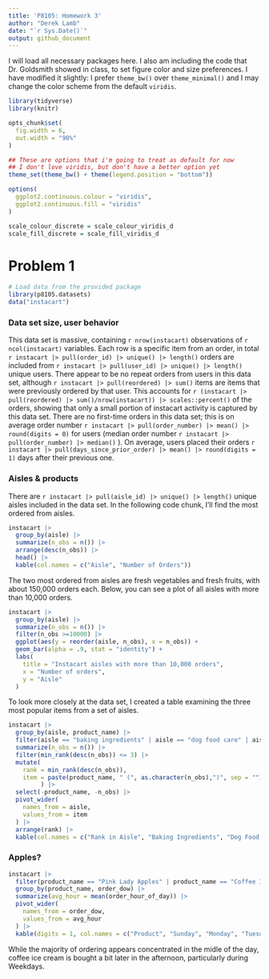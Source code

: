 ```yaml
---
title: 'P8105: Homework 3'
author: "Derek Lamb"
date: "`r Sys.Date()`"
output: github_document
---
```


I will load all necessary packages here. I also am including the code that Dr. Goldsmith showed in class, to set figure color and size preferences. I have modified it slightly: I prefer `theme_bw()` over `theme_minimal()` and I may change the color scheme from the default `viridis`.
```r
library(tidyverse)
library(knitr)

opts_chunk$set(
  fig.width = 6,
  out.width = "90%"
)

## These are options that i'm going to treat as default for now
## I don't love viridis, but don't have a better option yet
theme_set(theme_bw() + theme(legend.position = "bottom"))

options(
  ggplot2.continuous.colour = "viridis",
  ggplot2.continuous.fill = "viridis"
)

scale_colour_discrete = scale_colour_viridis_d
scale_fill_discrete = scale_fill_viridis_d
```

# Problem 1
```r
# Load data from the provided package
library(p8105.datasets)
data("instacart")
```

### Data set size, user behavior
This data set is massive, containing `r nrow(instacart)` observations of `r ncol(instacart)` variables. Each row is a specific item from an order, in total `r instacart |> pull(order_id) |> unique() |> length()` orders are included from `r instacart |> pull(user_id) |> unique() |> length()` unique users. There appear to be no repeat orders from users in this data set, although `r instacart |> pull(reordered) |> sum()` items are items that were previously ordered by that user. This accounts for `r (instacart |> pull(reordered) |> sum()/nrow(instacart)) |> scales::percent()` of the orders, showing that only a small portion of instacart activity is captured by this data set. There are no first-time orders in this data set; this is on average order number `r instacart |> pull(order_number) |> mean() |> round(digits = 0)` for users (median order number `r instacart |> pull(order_number) |> median()` ). On average, users placed their orders `r instacart |> pull(days_since_prior_order) |> mean() |> round(digits = 1)` days after their previous one.

### Aisles & products
There are `r instacart |> pull(aisle_id) |> unique() |> length()` unique aisles included in the data set. In the following code chunk, I'll find the most ordered from aisles.
```r
instacart |> 
  group_by(aisle) |> 
  summarize(n_obs = n()) |> 
  arrange(desc(n_obs)) |> 
  head() |> 
  kable(col.names = c("Aisle", "Number of Orders"))
```
The two most ordered from aisles are fresh vegetables and fresh fruits, with about 150,000 orders each. Below, you can see a plot of all aisles with more than 10,000 orders.

```r
instacart |> 
  group_by(aisle) |> 
  summarize(n_obs = n()) |> 
  filter(n_obs >=10000) |> 
  ggplot(aes(y = reorder(aisle, n_obs), x = n_obs)) +
  geom_bar(alpha = .9, stat = "identity") + 
  labs(
    title = "Instacart aisles with more than 10,000 orders",
    x = "Number of orders",
    y = "Aisle"
  )
```

To look more closely at the data set, I created a table examining the three most popular items from a set of aisles.
```r
instacart |> 
  group_by(aisle, product_name) |> 
  filter(aisle == "baking ingredients" | aisle == "dog food care" | aisle == "packaged vegetables fruits") |> 
  summarize(n_obs = n()) |> 
  filter(min_rank(desc(n_obs)) <= 3) |> 
  mutate(
    rank = min_rank(desc(n_obs)),
    item = paste(product_name, " (", as.character(n_obs),")", sep = "")
         ) |> 
  select(-product_name, -n_obs) |> 
  pivot_wider(
    names_from = aisle,
    values_from = item
  ) |> 
  arrange(rank) |> 
  kable(col.names = c("Rank in Aisle", "Baking Ingredients", "Dog Food & Care", "Packaged Vegatables & Fruits"), caption = "Item (# of orders)")
```

### Apples?
```r
instacart |> 
  filter(product_name == "Pink Lady Apples" | product_name == "Coffee Ice Cream") |> 
  group_by(product_name, order_dow) |> 
  summarize(avg_hour = mean(order_hour_of_day)) |> 
  pivot_wider(
    names_from = order_dow,
    values_from = avg_hour
  ) |> 
  kable(digits = 1, col.names = c("Product", "Sunday", "Monday", "Tuesday", "Wednesday", "Thursday", "Friday", "Saturday"))
```

While the majority of ordering appears concentrated in the midle of the day, coffee ice cream is bought a bit later in the afternoon, particularly during Weekdays.
